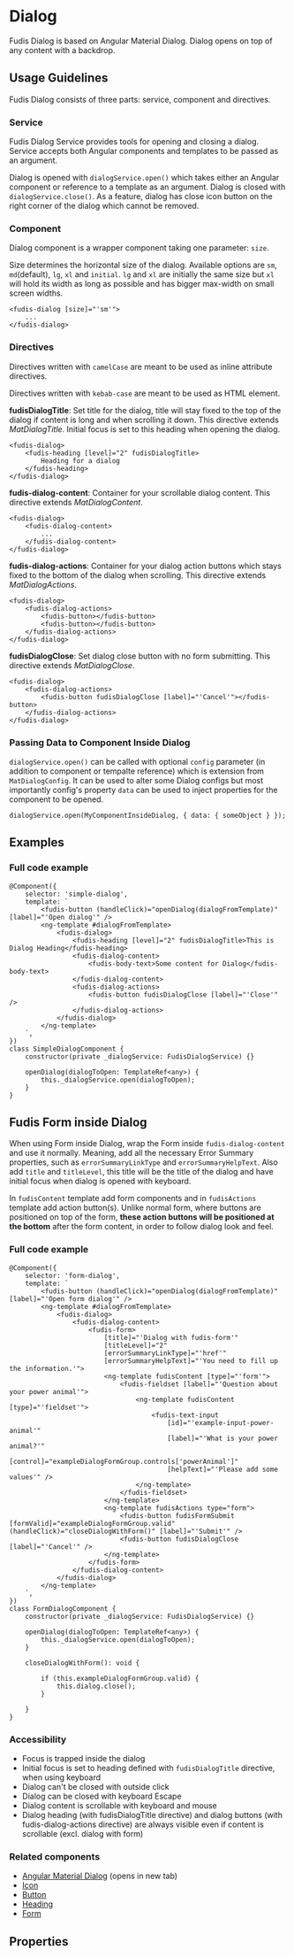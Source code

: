 
<Meta title="Components/Dialog" />

# Dialog

Fudis Dialog is based on Angular Material Dialog. Dialog opens on top of any content with a backdrop.

## Usage Guidelines

Fudis Dialog consists of three parts: service, component and directives.

### Service

Fudis Dialog Service provides tools for opening and closing a dialog. Service accepts both Angular components and templates to be passed as an argument.

Dialog is opened with `dialogService.open()` which takes either an Angular component or reference to a template as an argument. Dialog is closed with `dialogService.close()`.
As a feature, dialog has close icon button on the right corner of the dialog which cannot be removed.

### Component

Dialog component is a wrapper component taking one parameter: `size`.

Size determines the horizontal size of the dialog. Available options are `sm`, `md`(default), `lg`, `xl` and `initial`.
`lg` and `xl` are initially the same size but `xl` will hold its width as long as possible and has bigger max-width on small screen widths.

```
<fudis-dialog [size]="'sm'">
	...
</fudis-dialog>
```

### Directives

Directives written with `camelCase` are meant to be used as inline attribute directives.

Directives written with `kebab-case` are meant to be used as HTML element.

**fudisDialogTitle**: Set title for the dialog, title will stay fixed to the top of the dialog if content is long and when scrolling it down. This directive extends _MatDialogTitle_. Initial focus is set to this heading when opening the dialog.

```
<fudis-dialog>
	<fudis-heading [level]="2" fudisDialogTitle>
		Heading for a dialog
	</fudis-heading>
</fudis-dialog>
```

**fudis-dialog-content**: Container for your scrollable dialog content. This directive extends _MatDialogContent_.

```
<fudis-dialog>
	<fudis-dialog-content>
		...
	</fudis-dialog-content>
</fudis-dialog>
```

**fudis-dialog-actions**: Container for your dialog action buttons which stays fixed to the bottom of the dialog when scrolling. This directive extends _MatDialogActions_.

```
<fudis-dialog>
	<fudis-dialog-actions>
		<fudis-button></fudis-button>
		<fudis-button></fudis-button>
	</fudis-dialog-actions>
</fudis-dialog>
```

**fudisDialogClose**: Set dialog close button with no form submitting. This directive extends _MatDialogClose_.

```
<fudis-dialog>
	<fudis-dialog-actions>
		<fudis-button fudisDialogClose [label]="'Cancel'"></fudis-button>
	</fudis-dialog-actions>
</fudis-dialog>
```

### Passing Data to Component Inside Dialog

`dialogService.open()` can be called with optional `config` parameter (in addition to component or tempalte reference) which is extension from `MatDialogConfig`. It can be used to alter some Dialog configs but most importantly config's property `data` can be used to inject properties for the component to be opened.

```
dialogService.open(MyComponentInsideDialog, { data: { someObject } });
```

## Examples

<Canvas of={DialogStories.Example}></Canvas>

### Full code example

```
@Component({
	selector: 'simple-dialog',
	template: `
		<fudis-button (handleClick)="openDialog(dialogFromTemplate)" [label]="'Open dialog'" />
		<ng-template #dialogFromTemplate>
			<fudis-dialog>
				<fudis-heading [level]="2" fudisDialogTitle>This is Dialog Heading</fudis-heading>
				<fudis-dialog-content>
					<fudis-body-text>Some content for Dialog</fudis-body-text>
				</fudis-dialog-content>
				<fudis-dialog-actions>
					<fudis-button fudisDialogClose [label]="'Close'" />
				</fudis-dialog-actions>
			</fudis-dialog>
		</ng-template>
	`,
})
class SimpleDialogComponent {
	constructor(private _dialogService: FudisDialogService) {}

	openDialog(dialogToOpen: TemplateRef<any>) {
		this._dialogService.open(dialogToOpen);
	}
}
```

## Fudis Form inside Dialog

When using Form inside Dialog, wrap the Form inside `fudis-dialog-content` and use it normally. Meaning, add all the necessary Error Summary properties, such as `errorSummaryLinkType` and `errorSummaryHelpText`. Also add `title` and `titleLevel`, this title will be the title of the dialog and have initial focus when dialog is opened with keyboard.

In `fudisContent` template add form components and in `fudisActions` template add action button(s). Unlike normal form, where buttons are positioned on top of the form, **these action buttons will be positioned at the bottom** after the form content, in order to follow dialog look and feel.

### Full code example

```
@Component({
	selector: 'form-dialog',
	template: `
		<fudis-button (handleClick)="openDialog(dialogFromTemplate)" [label]="'Open form dialog'" />
		<ng-template #dialogFromTemplate>
			<fudis-dialog>
				<fudis-dialog-content>
					<fudis-form>
						[title]="'Dialog with fudis-form'"
						[titleLevel]="2"
						[errorSummaryLinkType]="'href'"
						[errorSummaryHelpText]="'You need to fill up the information.'">
						<ng-template fudisContent [type]="'form'">
							<fudis-fieldset [label]="'Question about your power animal'">
								<ng-template fudisContent [type]="'fieldset'">
									<fudis-text-input
										[id]="'example-input-power-animal'"
										[label]="'What is your power animal?'"
										[control]="exampleDialogFormGroup.controls['powerAnimal']"
										[helpText]="'Please add some values'" />
								</ng-template>
							</fudis-fieldset>
						</ng-template>
						<ng-template fudisActions type="form">
							<fudis-button fudisFormSubmit [formValid]="exampleDialogFormGroup.valid" (handleClick)="closeDialogWithForm()" [label]="'Submit'" />
							<fudis-button fudisDialogClose [label]="'Cancel'" />
						</ng-template>
					</fudis-form>
				</fudis-dialog-content>
			</fudis-dialog>
		</ng-template>
	`,
})
class FormDialogComponent {
	constructor(private _dialogService: FudisDialogService) {}

	openDialog(dialogToOpen: TemplateRef<any>) {
		this._dialogService.open(dialogToOpen);
	}

	closeDialogWithForm(): void {

		if (this.exampleDialogFormGroup.valid) {
			this.dialog.close();
		}

	}
}
```

### Accessibility

- Focus is trapped inside the dialog
- Initial focus is set to heading defined with `fudisDialogTitle` directive, when using keyboard
- Dialog can't be closed with outside click
- Dialog can be closed with keyboard Escape
- Dialog content is scrollable with keyboard and mouse
- Dialog heading (with fudisDialogTitle directive) and dialog buttons (with fudis-dialog-actions directive) are always visible even if content is scrollable (excl. dialog with form)

### Related components

- [Angular Material Dialog](https://material.angular.io/components/dialog/overview) (opens in new tab)
- [Icon](/docs/components-icon--documentation)
- [Button](/docs/components-button--documentation)
- [Heading](/docs/components-typography-heading--documentation)
- [Form](/docs/components-form-form--documentation)

## Properties

<ArgTypes of={DialogComponent} exclude={dialogExclude} />
